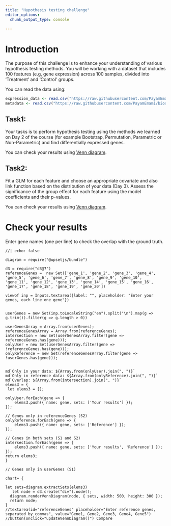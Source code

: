 ```yaml
---
title: "Hypothesis testing challenge"
editor_options: 
  chunk_output_type: console

---
```



# Introduction

The purpose of this challenge is to enhance your understanding of various hypothesis testing methods. You will be working with a dataset that includes 100 features (e.g, gene expression) across 100 samples, divided into 'Treatment' and 'Control' groups.

You can read the data using:

```r
expression_data <- read.csv("https://raw.githubusercontent.com/PayamEmami/biostats1_challenge/main/expression_data.csv",row.names = 1)
metadata <- read.csv("https://raw.githubusercontent.com/PayamEmami/biostats1_challenge/main/metadata.csv",row.names = 1)
```

## Task1:

Your tasks is to perform hypothesis testing using the methods we learned on Day 2 of the course (for example Bootstrap, Permutation, Parametric or Non-Parametric) and find differentially expressed genes. 

You can check your results using [Venn diagram](#ch). 


## Task2:

Fit a GLM for each feature and choose an appropriate covariate and also link function based on the distribution of your data (Day 3). Assess the significance of the group effect for each feature using the model coefficients and their p-values. 

You can check your results using [Venn diagram](#ch). 

# Check your results {#ch}

Enter gene names (one per line) to check the overlap with the ground truth.

```ojs
//| echo: false

diagram = require("@upsetjs/bundle") 

d3 = require("d3@7")
referenceGenes =  new Set(['gene_1', 'gene_2', 'gene_3', 'gene_4', 'gene_5', 'gene_6', 'gene_7', 'gene_8', 'gene_9', 'gene_10', 'gene_11', 'gene_12', 'gene_13', 'gene_14', 'gene_15', 'gene_16', 'gene_17', 'gene_18', 'gene_19', 'gene_20'])

viewof inp = Inputs.textarea({label: "", placeholder: "Enter your genes, each line one gene"})


userGenes = new Set(inp.toLocaleString("en").split('\n').map(g => g.trim()).filter(g => g.length > 0))

userGenesArray = Array.from(userGenes);
referenceGenesArray = Array.from(referenceGenes);
intersection = new Set(userGenesArray.filter(gene => referenceGenes.has(gene)));
onlyUser = new Set(userGenesArray.filter(gene => !referenceGenes.has(gene)));
onlyReference = new Set(referenceGenesArray.filter(gene => !userGenes.has(gene)));


md`Only in your data: ${Array.from(onlyUser).join(", ")}`
md`Only in reference data: ${Array.from(onlyReference).join(", ")}`
md`Overlap: ${Array.from(intersection).join(", ")}`
elems3 = {
 let elems3 = [];

onlyUser.forEach(gene => {
    elems3.push({ name: gene, sets: ['Your results'] });
});

// Genes only in referenceGenes (S2)
onlyReference.forEach(gene => {
    elems3.push({ name: gene, sets: ['Reference'] });
});

// Genes in both sets (S1 and S2)
intersection.forEach(gene => {
    elems3.push({ name: gene, sets: ['Your results', 'Reference'] });
});
return elems3;
}

// Genes only in userGenes (S1)

chart= {

let sets=diagram.extractSets(elems3)
   let node = d3.create("div").node();
  diagram.renderVennDiagram(node, { sets, width: 500, height: 300 });
  return node;
}
//textarea(id="referenceGenes" placeholder="Enter reference genes, separated by commas", value="Gene1, Gene2, Gene3, Gene4, Gene5")
//button(onclick="updateVennDiagram()") Compare


```





